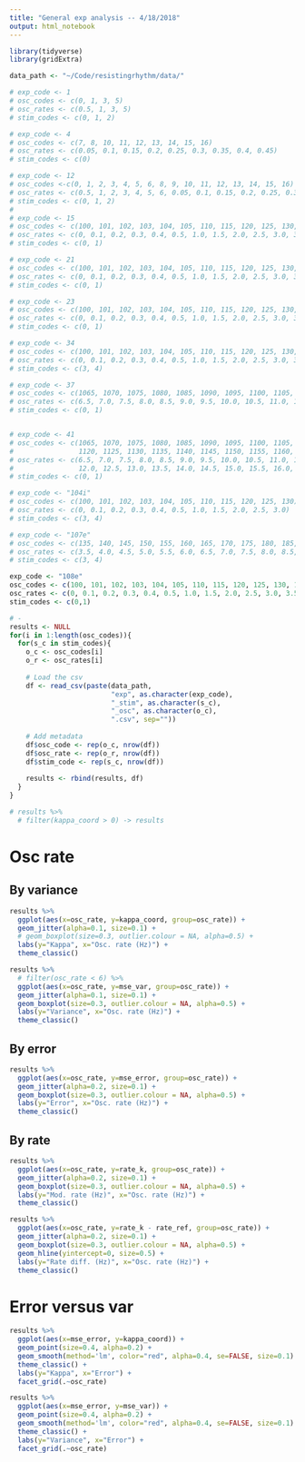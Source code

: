 ```yaml
---
title: "General exp analysis -- 4/18/2018"
output: html_notebook
---
```


```r
library(tidyverse)
library(gridExtra)

data_path <- "~/Code/resistingrhythm/data/"
```

```r
# exp_code <- 1
# osc_codes <- c(0, 1, 3, 5)
# osc_rates <- c(0.5, 1, 3, 5)
# stim_codes <- c(0, 1, 2)

# exp_code <- 4
# osc_codes <- c(7, 8, 10, 11, 12, 13, 14, 15, 16)
# osc_rates <- c(0.05, 0.1, 0.15, 0.2, 0.25, 0.3, 0.35, 0.4, 0.45)
# stim_codes <- c(0)

# exp_code <- 12
# osc_codes <-c(0, 1, 2, 3, 4, 5, 6, 8, 9, 10, 11, 12, 13, 14, 15, 16)
# osc_rates <- c(0.5, 1, 2, 3, 4, 5, 6, 0.05, 0.1, 0.15, 0.2, 0.25, 0.3, 0.35, 0.4, 0.45)
# stim_codes <- c(0, 1, 2)
# 
# exp_code <- 15
# osc_codes <- c(100, 101, 102, 103, 104, 105, 110, 115, 120, 125, 130, 135, 140, 145, 150, 155, 160)
# osc_rates <- c(0, 0.1, 0.2, 0.3, 0.4, 0.5, 1.0, 1.5, 2.0, 2.5, 3.0, 3.5, 4.0, 4.5, 5.0, 5.5, 6.0)
# stim_codes <- c(0, 1)

# exp_code <- 21
# osc_codes <- c(100, 101, 102, 103, 104, 105, 110, 115, 120, 125, 130, 135, 140, 145, 150, 155, 160)
# osc_rates <- c(0, 0.1, 0.2, 0.3, 0.4, 0.5, 1.0, 1.5, 2.0, 2.5, 3.0, 3.5, 4.0, 4.5, 5.0, 5.5, 6.0)
# stim_codes <- c(0, 1)

# exp_code <- 23
# osc_codes <- c(100, 101, 102, 103, 104, 105, 110, 115, 120, 125, 130, 135, 140, 145, 150, 155, 160)
# osc_rates <- c(0, 0.1, 0.2, 0.3, 0.4, 0.5, 1.0, 1.5, 2.0, 2.5, 3.0, 3.5, 4.0, 4.5, 5.0, 5.5, 6.0)
# stim_codes <- c(0, 1)

# exp_code <- 34
# osc_codes <- c(100, 101, 102, 103, 104, 105, 110, 115, 120, 125, 130, 135, 140, 145, 150, 155, 160)
# osc_rates <- c(0, 0.1, 0.2, 0.3, 0.4, 0.5, 1.0, 1.5, 2.0, 2.5, 3.0, 3.5, 4.0, 4.5, 5.0, 5.5, 6.0)
# stim_codes <- c(3, 4)

# exp_code <- 37
# osc_codes <- c(1065, 1070, 1075, 1080, 1085, 1090, 1095, 1100, 1105, 1110, 1115, 1120)
# osc_rates <- c(6.5, 7.0, 7.5, 8.0, 8.5, 9.0, 9.5, 10.0, 10.5, 11.0, 11.5, 12.0)
# stim_codes <- c(0, 1)


# exp_code <- 41
# osc_codes <- c(1065, 1070, 1075, 1080, 1085, 1090, 1095, 1100, 1105, 1110, 1115, 
#                1120, 1125, 1130, 1135, 1140, 1145, 1150, 1155, 1160, 1165, 1170, 1175, 1180)
# osc_rates <- c(6.5, 7.0, 7.5, 8.0, 8.5, 9.0, 9.5, 10.0, 10.5, 11.0, 11.5, 
#                12.0, 12.5, 13.0, 13.5, 14.0, 14.5, 15.0, 15.5, 16.0, 16.5, 17.0, 17.5, 18.0)
# stim_codes <- c(0, 1)

# exp_code <- "104i"
# osc_codes <- c(100, 101, 102, 103, 104, 105, 110, 115, 120, 125, 130)
# osc_rates <- c(0, 0.1, 0.2, 0.3, 0.4, 0.5, 1.0, 1.5, 2.0, 2.5, 3.0)
# stim_codes <- c(3, 4)

# exp_code <- "107e"
# osc_codes <- c(135, 140, 145, 150, 155, 160, 165, 170, 175, 180, 185, 190)
# osc_rates <- c(3.5, 4.0, 4.5, 5.0, 5.5, 6.0, 6.5, 7.0, 7.5, 8.0, 8.5, 9.0)
# stim_codes <- c(3, 4)

exp_code <- "108e"
osc_codes <- c(100, 101, 102, 103, 104, 105, 110, 115, 120, 125, 130, 135, 140, 145, 150, 155, 160)
osc_rates <- c(0, 0.1, 0.2, 0.3, 0.4, 0.5, 1.0, 1.5, 2.0, 2.5, 3.0, 3.5, 4.0, 4.5, 5.0, 5.5, 6.0)
stim_codes <- c(0,1)

# -
results <- NULL
for(i in 1:length(osc_codes)){
  for(s_c in stim_codes){
    o_c <- osc_codes[i]
    o_r <- osc_rates[i]
    
    # Load the csv
    df <- read_csv(paste(data_path, 
                         "exp", as.character(exp_code), 
                         "_stim", as.character(s_c), 
                         "_osc", as.character(o_c),
                         ".csv", sep=""))
    
    # Add metadata
    df$osc_code <- rep(o_c, nrow(df))
    df$osc_rate <- rep(o_r, nrow(df))
    df$stim_code <- rep(s_c, nrow(df))
    
    results <- rbind(results, df)
  }
}

# results %>% 
  # filter(kappa_coord > 0) -> results
```


# Osc rate 
## By variance

```r
results %>% 
  ggplot(aes(x=osc_rate, y=kappa_coord, group=osc_rate)) +
  geom_jitter(alpha=0.1, size=0.1) +
  # geom_boxplot(size=0.3, outlier.colour = NA, alpha=0.5) +
  labs(y="Kappa", x="Osc. rate (Hz)") +
  theme_classic() 
```

```r
results %>% 
  # filter(osc_rate < 6) %>% 
  ggplot(aes(x=osc_rate, y=mse_var, group=osc_rate)) +
  geom_jitter(alpha=0.1, size=0.1) +
  geom_boxplot(size=0.3, outlier.colour = NA, alpha=0.5) +
  labs(y="Variance", x="Osc. rate (Hz)") +
  theme_classic() 
```

## By error

```r
results %>% 
  ggplot(aes(x=osc_rate, y=mse_error, group=osc_rate)) +
  geom_jitter(alpha=0.2, size=0.1) +
  geom_boxplot(size=0.3, outlier.colour = NA, alpha=0.5) +
  labs(y="Error", x="Osc. rate (Hz)") +
  theme_classic() 
```

## By rate

```r
results %>% 
  ggplot(aes(x=osc_rate, y=rate_k, group=osc_rate)) +
  geom_jitter(alpha=0.2, size=0.1) +
  geom_boxplot(size=0.3, outlier.colour = NA, alpha=0.5) +
  labs(y="Mod. rate (Hz)", x="Osc. rate (Hz)") +
  theme_classic() 
```

```r
results %>% 
  ggplot(aes(x=osc_rate, y=rate_k - rate_ref, group=osc_rate)) +
  geom_jitter(alpha=0.2, size=0.1) +
  geom_boxplot(size=0.3, outlier.colour = NA, alpha=0.5) +
  geom_hline(yintercept=0, size=0.5) +
  labs(y="Rate diff. (Hz)", x="Osc. rate (Hz)") +
  theme_classic() 
```

# Error versus var

```r
results %>% 
  ggplot(aes(x=mse_error, y=kappa_coord)) +
  geom_point(size=0.4, alpha=0.2) + 
  geom_smooth(method='lm', color="red", alpha=0.4, se=FALSE, size=0.1) +
  theme_classic() + 
  labs(y="Kappa", x="Error") +
  facet_grid(.~osc_rate)
```

```r
results %>% 
  ggplot(aes(x=mse_error, y=mse_var)) +
  geom_point(size=0.4, alpha=0.2) + 
  geom_smooth(method='lm', color="red", alpha=0.4, se=FALSE, size=0.1) +
  theme_classic() + 
  labs(y="Variance", x="Error") +
  facet_grid(.~osc_rate)
```